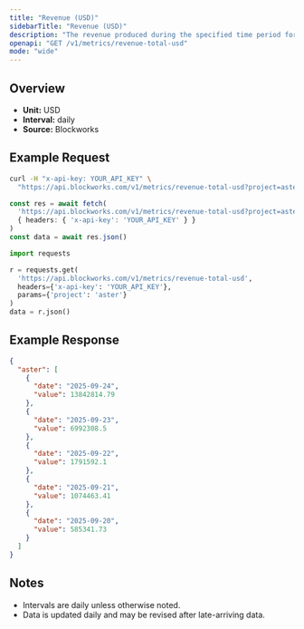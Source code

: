 ```yaml
---
title: "Revenue (USD)"
sidebarTitle: "Revenue (USD)"
description: "The revenue produced during the specified time period for given project."
openapi: "GET /v1/metrics/revenue-total-usd"
mode: "wide"
---
```


## Overview

- **Unit:** USD
- **Interval:** daily
- **Source:** Blockworks

## Example Request

<CodeGroup>

```bash cURL
curl -H "x-api-key: YOUR_API_KEY" \
  "https://api.blockworks.com/v1/metrics/revenue-total-usd?project=aster"
```

```typescript TypeScript
const res = await fetch(
  'https://api.blockworks.com/v1/metrics/revenue-total-usd?project=aster',
  { headers: { 'x-api-key': 'YOUR_API_KEY' } }
)
const data = await res.json()
```

```python Python
import requests

r = requests.get(
  'https://api.blockworks.com/v1/metrics/revenue-total-usd',
  headers={'x-api-key': 'YOUR_API_KEY'},
  params={'project': 'aster'}
)
data = r.json()
```

</CodeGroup>

## Example Response

```json
{
  "aster": [
    {
      "date": "2025-09-24",
      "value": 13842814.79
    },
    {
      "date": "2025-09-23",
      "value": 6992308.5
    },
    {
      "date": "2025-09-22",
      "value": 1791592.1
    },
    {
      "date": "2025-09-21",
      "value": 1074463.41
    },
    {
      "date": "2025-09-20",
      "value": 585341.73
    }
  ]
}
```

## Notes
- Intervals are daily unless otherwise noted.
- Data is updated daily and may be revised after late-arriving data.